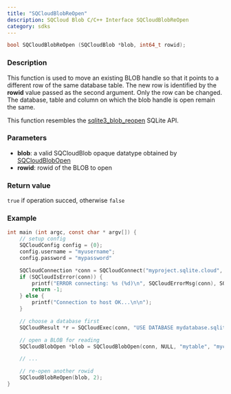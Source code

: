 ```yaml
---
title: "SQCloudBlobReOpen"
description: SQCloud Blob C/C++ Interface SQCloudBlobReOpen
category: sdks
---
```


```c
bool SQCloudBlobReOpen (SQCloudBlob *blob, int64_t rowid);
```

### Description
This function is used to move an existing BLOB handle so that it points to a different row of the same database table. The new row is identified by the **rowid** value passed as the second argument. Only the row can be changed. The database, table and column on which the blob handle is open remain the same.

This function resembles the [sqlite3_blob_reopen](https://www.sqlite.org/c3ref/blob_reopen.html) SQLite API. 

### Parameters
* **blob**: a valid SQCloudBlob opaque datatype obtained by [SQCloudBlobOpen](/docs/sdk/c/sqcloudblobopen)
* **rowid**: rowid of the BLOB to open


### Return value
`true` if operation succed, otherwise `false`

### Example
```c
int main (int argc, const char * argv[]) {
    // setup config
    SQCloudConfig config = {0};
    config.username = "myusername";
    config.password = "mypassword"

    SQCloudConnection *conn = SQCloudConnect("myproject.sqlite.cloud", SQCLOUD_DEFAULT_PORT, &config);
    if (SQCloudIsError(conn)) {
        printf("ERROR connecting: %s (%d)\n", SQCloudErrorMsg(conn), SQCloudErrorCode(conn));
        return -1;
    } else {
        printf("Connection to host OK...\n\n");
    }

    // choose a database first
    SQCloudResult *r = SQCloudExec(conn, "USE DATABASE mydatabase.sqlite;");

    // open a BLOB for reading
    SQCloudBlobOpen *blob = SQCloudBlobOpen(conn, NULL, "mytable", "mycolumn", 1, 0);

    // ...

    // re-open another rowid
    SQCloudBlobReOpen(blob, 2);
}
```